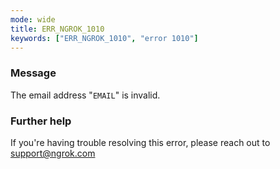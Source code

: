 ```yaml
---
mode: wide
title: ERR_NGROK_1010
keywords: ["ERR_NGROK_1010", "error 1010"]
---
```


### Message

The email address "`EMAIL`" is invalid.

### Further help

If you're having trouble resolving this error, please reach out to [support@ngrok.com](mailto:support@ngrok.com?subject=Help%20with%20ERR_NGROK_1010)
